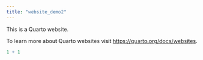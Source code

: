 ```yaml
---
title: "website_demo2"
---
```


This is a Quarto website.

To learn more about Quarto websites visit <https://quarto.org/docs/websites>.

```r
1 + 1
```
